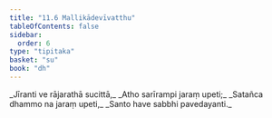 ```yaml
---
title: "11.6 Mallikādevīvatthu"
tableOfContents: false
sidebar:
  order: 6
type: "tipitaka"
basket: "su"
book: "dh"
---
```



<DynamicBreadcrumb />

<Division number="151" book="dh">

<Paragraph number="162" type="verses" book="dh">
_Jīranti ve rājarathā sucittā,_  
_Atho sarīrampi jaraṃ upeti;_  
_Satañca dhammo na jaraṃ upeti,_  
_Santo have sabbhi pavedayanti._
</Paragraph>
</Division>